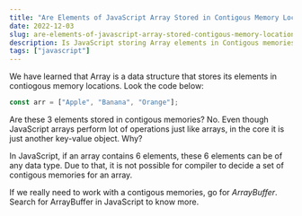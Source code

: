 ```yaml
---
title: "Are Elements of JavaScript Array Stored in Contigous Memory Locations?"
date: 2022-12-03
slug: are-elements-of-javascript-array-stored-contigous-memory-locations
description: Is JavaScript storing Array elements in Contigous memories? No
tags: ["javascript"]
---
```


We have learned that Array is a data structure that stores its elements in contiogous memory locations. Look the code below:

```javascript
const arr = ["Apple", "Banana", "Orange"];
```

Are these 3 elements stored in contigous memories? No. Even though JavaScript arrays perform lot of operations just like arrays, in the core it is just another key-value object. Why?

In JavaScript, if an array contains 6 elements, these 6 elements can be of any data type. Due to that, it is not possible for compiler to decide a set of contigous memories for an array.

If we really need to work with a contigous memories, go for _ArrayBuffer_. Search for ArrayBuffer in JavaScript to know more.
